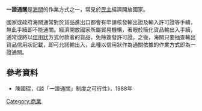 '''一證通關'''是[[海關|海關]]的作業方式之一，常見於[[民主|民主]]經濟開放國家。

國家或政府海關通常對於貨品進出口都會有申請核發輸出證及輸入許可證等手續，無此手續即不能通關。經濟開放國家所屬貿易機構，著眼於簡化貨品輸出入手續，通常或將以[[信用證|信用狀]]方式付款者的貨品，免除簽發許可證。之後，海關只要抽查輸出貨品信用狀記載，即可允諾輸出入，此種以信用狀作為通關依據的作業方式即為一證通關。
== 參考資料 ==
*陳國琨，《談「一證通關」制度之可行性》，1988年
{{Macroeconomics-stub}}

[[Category:商業|Category:商業]]